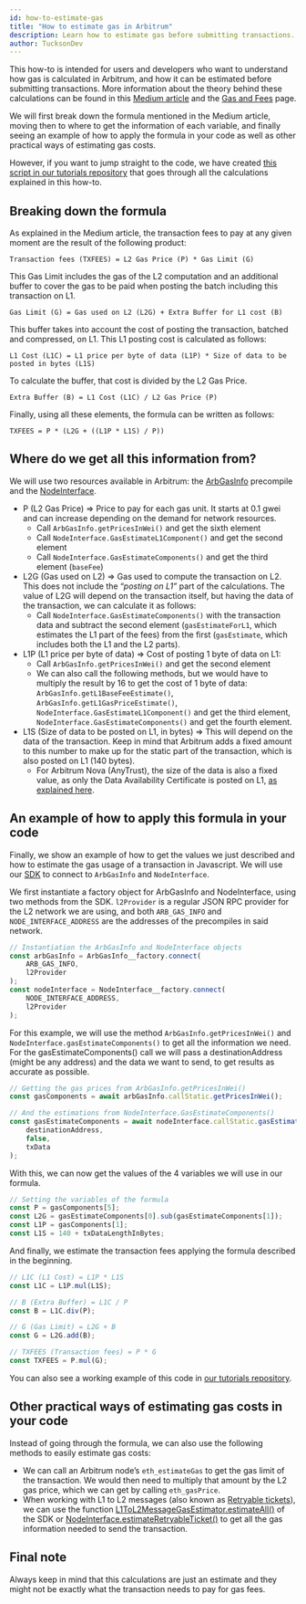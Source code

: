 ```yaml
---
id: how-to-estimate-gas
title: "How to estimate gas in Arbitrum"
description: Learn how to estimate gas before submitting transactions.
author: TucksonDev
---
```



<PublicPreviewBannerPartial />

This how-to is intended for users and developers who want to understand how gas is calculated in Arbitrum, and how it can be estimated before submitting transactions. More information about the theory behind these calculations can be found in this [Medium article](https://medium.com/offchainlabs/understanding-arbitrum-2-dimensional-fees-fd1d582596c9) and the [Gas and Fees](https://developer.arbitrum.io/arbos/gas) page. 

We will first break down the formula mentioned in the Medium article, moving then to where to get the information of each variable, and finally seeing an example of how to apply the formula in your code as well as other practical ways of estimating gas costs.

However, if you want to jump straight to the code, we have created [this script in our tutorials repository](https://github.com/OffchainLabs/arbitrum-tutorials/tree/master/packages/gas-estimation) that goes through all the calculations explained in this how-to.

## Breaking down the formula

As explained in the Medium article, the transaction fees to pay at any given moment are the result of the following product:

```
Transaction fees (TXFEES) = L2 Gas Price (P) * Gas Limit (G)
```

This Gas Limit includes the gas of the L2 computation and an additional buffer to cover the gas to be paid when posting the batch including this transaction on L1.

```
Gas Limit (G) = Gas used on L2 (L2G) + Extra Buffer for L1 cost (B)
```

This buffer takes into account the cost of posting the transaction, batched and compressed, on L1. This L1 posting cost is calculated as follows:

```
L1 Cost (L1C) = L1 price per byte of data (L1P) * Size of data to be posted in bytes (L1S)
```

To calculate the buffer, that cost is divided by the L2 Gas Price.

```
Extra Buffer (B) = L1 Cost (L1C) / L2 Gas Price (P)
```

Finally, using all these elements, the formula can be written as follows:

```
TXFEES = P * (L2G + ((L1P * L1S) / P))
```

## Where do we get all this information from?

We will use two resources available in Arbitrum: the [ArbGasInfo](https://arbiscan.io/address/0x000000000000000000000000000000000000006c) precompile and the [NodeInterface](https://developer.arbitrum.io/arbos/gas#nodeinterfacesol).

- P (L2 Gas Price) ⇒ Price to pay for each gas unit. It starts at 0.1 gwei and can increase depending on the demand for network resources.
    - Call `ArbGasInfo.getPricesInWei()` and get the sixth element
    - Call `NodeInterface.GasEstimateL1Component()` and get the second element
    - Call `NodeInterface.GasEstimateComponents()` and get the third element (`baseFee`)
- L2G (Gas used on L2) ⇒ Gas used to compute the transaction on L2. This does not include the “*posting on L1”* part of the calculations. The value of L2G will depend on the transaction itself, but having the data of the transaction, we can calculate it as follows:
    - Call `NodeInterface.GasEstimateComponents()` with the transaction data and subtract the second element (`gasEstimateForL1`, which estimates the L1 part of the fees) from the first (`gasEstimate`, which includes both the L1 and the L2 parts).
- L1P (L1 price per byte of data) ⇒ Cost of posting 1 byte of data on L1:
    - Call `ArbGasInfo.getPricesInWei()` and get the second element
    - We can also call the following methods, but we would have to multiply the result by 16 to get the cost of 1 byte of data: `ArbGasInfo.getL1BaseFeeEstimate()`, `ArbGasInfo.getL1GasPriceEstimate()`, `NodeInterface.GasEstimateL1Component()` and get the third element, `NodeInterface.GasEstimateComponents()` and get the fourth element.
- L1S (Size of data to be posted on L1, in bytes) ⇒ This will depend on the data of the transaction. Keep in mind that Arbitrum adds a fixed amount to this number to make up for the static part of the transaction, which is also posted on L1 (140 bytes).
    - For Arbitrum Nova (AnyTrust), the size of the data is also a fixed value, as only the Data Availability Certificate is posted on L1, [as explained here](https://developer.arbitrum.io/inside-anytrust#data-availability-certificates).

## An example of how to apply this formula in your code

Finally, we show an example of how to get the values we just described and how to estimate the gas usage of a transaction in Javascript. We will use our [SDK](https://github.com/OffchainLabs/arbitrum-sdk) to connect to `ArbGasInfo` and `NodeInterface`.

We first instantiate a factory object for ArbGasInfo and NodeInterface, using two methods from the SDK. `l2Provider` is a regular JSON RPC provider for the L2 network we are using, and both `ARB_GAS_INFO` and `NODE_INTERFACE_ADDRESS` are the addresses of the precompiles in said network.

```ts
// Instantiation the ArbGasInfo and NodeInterface objects
const arbGasInfo = ArbGasInfo__factory.connect(
    ARB_GAS_INFO,
    l2Provider
);
const nodeInterface = NodeInterface__factory.connect(
    NODE_INTERFACE_ADDRESS,
    l2Provider
);
```

For this example, we will use the method `ArbGasInfo.getPricesInWei()` and `NodeInterface.gasEstimateComponents()` to get all the information we need. For the gasEstimateComponents() call we will pass a destinationAddress (might be any address) and the data we want to send, to get results as accurate as possible.

```ts
// Getting the gas prices from ArbGasInfo.getPricesInWei()
const gasComponents = await arbGasInfo.callStatic.getPricesInWei();

// And the estimations from NodeInterface.GasEstimateComponents()
const gasEstimateComponents = await nodeInterface.callStatic.gasEstimateComponents(
    destinationAddress,
    false,
    txData
);
```

With this, we can now get the values of the 4 variables we will use in our formula.

```ts
// Setting the variables of the formula
const P = gasComponents[5];
const L2G = gasEstimateComponents[0].sub(gasEstimateComponents[1]);
const L1P = gasComponents[1];
const L1S = 140 + txDataLengthInBytes;
```

And finally, we estimate the transaction fees applying the formula described in the beginning.

```ts
// L1C (L1 Cost) = L1P * L1S
const L1C = L1P.mul(L1S);

// B (Extra Buffer) = L1C / P
const B = L1C.div(P);

// G (Gas Limit) = L2G + B
const G = L2G.add(B);

// TXFEES (Transaction fees) = P * G
const TXFEES = P.mul(G);
```

You can also see a working example of this code in [our tutorials repository](https://github.com/OffchainLabs/arbitrum-tutorials/tree/master/packages/gas-estimation).

## Other practical ways of estimating gas costs in your code

Instead of going through the formula, we can also use the following methods to easily estimate gas costs:

- We can call an Arbitrum node’s `eth_estimateGas` to get the gas limit of the transaction. We would then need to multiply that amount by the L2 gas price, which we can get by calling `eth_gasPrice`.
- When working with L1 to L2 messages (also known as [Retryable tickets](https://developer.arbitrum.io/arbos/l1-to-l2-messaging)), we can use the function [L1ToL2MessageGasEstimator.estimateAll()](https://github.com/OffchainLabs/arbitrum-sdk/blob/main/src/lib/message/L1ToL2MessageGasEstimator.ts#L215) of the SDK or [NodeInterface.estimateRetryableTicket()](https://github.com/OffchainLabs/nitro/blob/master/nodeInterface/NodeInterface.go#L120) to get all the gas information needed to send the transaction.

## Final note

Always keep in mind that this calculations are just an estimate and they might not be exactly what the transaction needs to pay for gas fees.